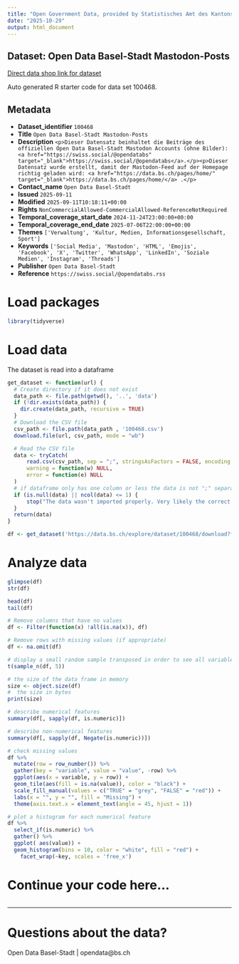 ```yaml
---
title: "Open Government Data, provided by Statistisches Amt des Kantons Basel-Stadt - DCC Data Competence Center"
date: "2025-10-29"
output: html_document
---
```


## Dataset: Open Data Basel-Stadt Mastodon-Posts

[Direct data shop link for dataset](https://data.bs.ch/explore/dataset/100468)

Auto generated R starter code for data set 100468.

## Metadata

- **Dataset_identifier** `100468`
- **Title** `Open Data Basel-Stadt Mastodon-Posts`
- **Description** `<p>Dieser Datensatz beinhaltet die Beiträge des offiziellen Open Data Basel-Stadt Mastodon Accounts (ohne Bilder): <a href="https://swiss.social/@opendatabs" target="_blank">https://swiss.social/@opendatabs</a>.</p><p>Dieser Datensatz wurde erstellt, damit der Mastodon-Feed auf der Homepage richtig geladen wird: <a href="https://data.bs.ch/pages/home/" target="_blank">https://data.bs.ch/pages/home/</a> .</p>`
- **Contact_name** `Open Data Basel-Stadt`
- **Issued** `2025-09-11`
- **Modified** `2025-09-11T10:18:11+00:00`
- **Rights** `NonCommercialAllowed-CommercialAllowed-ReferenceNotRequired`
- **Temporal_coverage_start_date** `2024-11-24T23:00:00+00:00`
- **Temporal_coverage_end_date** `2025-07-06T22:00:00+00:00`
- **Themes** `['Verwaltung', 'Kultur, Medien, Informationsgesellschaft, Sport']`
- **Keywords** `['Social Media', 'Mastodon', 'HTML', 'Emojis', 'Facebook', 'X', 'Twitter', 'WhatsApp', 'LinkedIn', 'Soziale Medien', 'Instagram', 'Threads']`
- **Publisher** `Open Data Basel-Stadt`
- **Reference** `https://swiss.social/@opendatabs.rss`


# Load packages

```r

library(tidyverse)
```

# Load data

The dataset is read into a dataframe

```r
get_dataset <- function(url) {
  # Create directory if it does not exist
  data_path <- file.path(getwd(), '..', 'data')
  if (!dir.exists(data_path)) {
    dir.create(data_path, recursive = TRUE)
  }
  # Download the CSV file
  csv_path <- file.path(data_path , '100468.csv')
  download.file(url, csv_path, mode = "wb")

  # Read the CSV file
  data <- tryCatch(
      read.csv(csv_path, sep = ";", stringsAsFactors = FALSE, encoding = "UTF-8"),
      warning = function(w) NULL,
      error = function(e) NULL
  )
  # if dataframe only has one column or less the data is not ";" separated
  if (is.null(data) || ncol(data) <= 1) {
      stop("The data wasn't imported properly. Very likely the correct separator couldn't be found.\nPlease check the dataset manually and adjust the code.")
  }
  return(data)
}
```

```r

df <- get_dataset('https://data.bs.ch/explore/dataset/100468/download?format=csv&timezone=Europe%2FZurich')

```

# Analyze data

```r

glimpse(df)
str(df)

head(df)
tail(df)

```

```r
# Remove columns that have no values
df <- Filter(function(x) !all(is.na(x)), df)

# Remove rows with missing values (if appropriate)
df <- na.omit(df)
```

```r
# display a small random sample transposed in order to see all variables
t(sample_n(df, 5))
```

```r
# the size of the data frame in memory
size <- object.size(df)
#  the size in bytes
print(size)
```

```r
# describe numerical features
summary(df[, sapply(df, is.numeric)])
```

```r
# describe non-numerical features
summary(df[, sapply(df, Negate(is.numeric))])
```

```r
# check missing values
df %>%
  mutate(row = row_number()) %>%
  gather(key = "variable", value = "value", -row) %>%
  ggplot(aes(x = variable, y = row)) +
  geom_tile(aes(fill = is.na(value)), color = "black") +
  scale_fill_manual(values = c("TRUE" = "grey", "FALSE" = "red")) +
  labs(x = "", y = "", fill = "Missing") +
  theme(axis.text.x = element_text(angle = 45, hjust = 1))
```

```r
# plot a histogram for each numerical feature
df %>%
  select_if(is.numeric) %>%
  gather() %>%
  ggplot( aes(value)) +
  geom_histogram(bins = 10, color = "white", fill = "red") +
    facet_wrap(~key, scales = 'free_x')
```

# Continue your code here...

```r

```
------------------------------------------------------------------------

# Questions about the data?

Open Data Basel-Stadt | opendata@bs.ch
